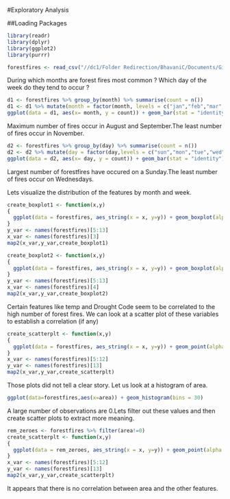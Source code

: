 #Exploratory Analysis

##Loading Packages
```r
library(readr)
library(dplyr)
library(ggplot2)
library(purrr)

forestfires <- read_csv("//dc1/Folder Redirection/BhavaniC/Documents/GitHub/DataScienceProjects/Visualizing Forest Fire Data/forestfires.csv")
```

During which months are forest fires most common ? Which day of the week do they tend to occur ?

```r
d1 <- forestfires %>% group_by(month) %>% summarise(count = n())
d1 <- d1 %>% mutate(month = factor(month, levels = c("jan","feb","mar","apr","may","jun","jul","aug","sep","oct","nov","dec")))
ggplot(data = d1, aes(x= month, y = count)) + geom_bar(stat = "identity")
```

Maximum number of fires occur in August and September.The least number of fires occur in November. 

```r
d2 <- forestfires %>% group_by(day) %>% summarise(count = n())
d2 <- d2 %>% mutate(day = factor(day,levels = c("sun","mon","tue","wed","thu","fri","sat")))
ggplot(data = d2, aes(x= day, y = count)) + geom_bar(stat = "identity")

```

Largest number of forestfires have occured on a Sunday.The least number of fires occur on Wednesdays.

Lets visualize the distribution of the features by month and week.


```r
create_boxplot1 <- function(x,y)
{
  ggplot(data = forestfires, aes_string(x = x, y=y)) + geom_boxplot(alpha = 0.3) + theme(panel.background = element_rect(fill = "white"))
}
y_var <- names(forestfires)[5:13]
x_var <- names(forestfires)[3]
map2(x_var,y_var,create_boxplot1)
```

```r
create_boxplot2 <- function(x,y)
{
  ggplot(data = forestfires, aes_string(x = x, y=y)) + geom_boxplot(alpha = 0.3) + theme(panel.background = element_rect(fill = "white"))
}
y_var <- names(forestfires)[5:13]
x_var <- names(forestfires)[4]
map2(x_var,y_var,create_boxplot2)
```

Certain features like temp and Drought Code seem to be correlated to the high number of forest fires. We can look at a scatter plot of these variables to establish a correlation (if any)

```r
create_scatterplt <- function(x,y)
{
  ggplot(data = forestfires, aes_string(x = x, y=y)) + geom_point(alpha = 0.3) + theme(panel.background = element_rect(fill = "white")) 
}
x_var <- names(forestfires)[5:12]
y_var <- names(forestfires)[13]
map2(x_var,y_var,create_scatterplt)
```

Those plots did not tell a clear story. Let us look at a histogram of area.

```r
ggplot(data=forestfires,aes(x=area)) + geom_histogram(bins = 30)
```

A large number of observations are 0.Lets filter out these values and then create scatter plots to extract more meaning.

```r
rem_zeroes <- forestfires %>% filter(area!=0)
create_scatterplt <- function(x,y)
{
  ggplot(data = rem_zeroes, aes_string(x = x, y=y)) + geom_point(alpha = 0.3) + theme(panel.background = element_rect(fill = "white")) + ylim(1,10)
}
x_var <- names(forestfires)[5:12]
y_var <- names(forestfires)[13]
map2(x_var,y_var,create_scatterplt)
```

It appears that there is no correlation between area and the other features. 